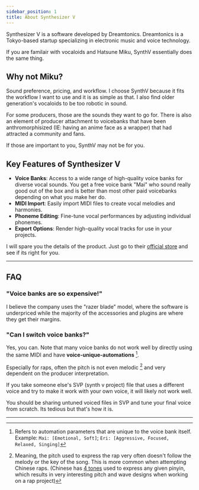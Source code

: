 ```yaml
---
sidebar_position: 1
title: About Synthesizer V
---
```


Synthesizer V is a software developed by Dreamtonics. Dreamtonics is a Tokyo-based startup specializing in electronic music and voice technology. 

If you are familair with vocaloids and Hatsune Miku, SynthV essentially does the same thing. 

## Why not Miku? 
Sound preference, pricing, and workflow. I choose SynthV because it fits the workflow I want to use and it is as simple as that. I also find older generation's vocaloids to be too robotic in sound. 

For some producers, those are the sounds they want to go for. There is also an element of producer attachment to voicebanks that have been anthromorphisized (IE: having an anime face as a wrapper) that had attracted a community and fans.

If those are important to you, SynthV may not be for you.  

## Key Features of Synthesizer V

- **Voice Banks**: Access to a wide range of high-quality voice banks for diverse vocal sounds. You get a free voice bank "Mai" who sound really good out of the box and is better than most other paid voicebanks depending on what you make her do. 
- **MIDI Import**: Easily import MIDI files to create vocal melodies and harmonies.
- **Phoneme Editing**: Fine-tune vocal performances by adjusting individual phonemes.
- **Export Options**: Render high-quality vocal tracks for use in your projects.

I will spare you the details of the product. Just go to their [official store](https://www.dreamtonics.com/synthesizerv/) and see if its right for you.

---

## FAQ
### "Voice banks are so expensive!"
I believe the company uses the "razer blade" model, where the software is underpriced while the majority of the accessories and plugins are where they get their margins. 

### "Can I switch voice banks?" 
Yes, you can. Note that many voice banks do not work well by directly using the same MIDI and have **voice-unique-automations** [^1]. 

[^1]: Refers to automation parameters that are unique to the voice bank itself. Example: `Mai: [Emotional, Soft]`; `Eri: [Aggressive, Focused, Relaxed, Singing]`

Especially for raps, often the pitch is not even melodic [^2] and very dependent on the producer interpretation.

[^2]: Meaning, the pitch used to express the rap very often doesn't follow the melody or the key of the song. This is more common when attempting Chinese raps. (Chinese has [4 tones](https://www.howtosayinchinese.com/learn-chinese-tones-mandarin-accent/) used to express any given pinyin, which results in very interesting pitch and wave designs when working on a rap project)

If you take someone else's SVP (synth v project) file that uses a different voice and try to make it work with your own voice, it will likely not work well. 

You should be sharing untuned voiced files in SVP and tune your final voice from scratch. Its tedious but that's how it is.

---